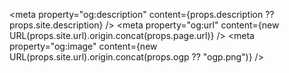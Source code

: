 <meta
  property="og:description"
  content={props.description ?? props.site.description}
/>
<meta property="og:site_name" content={props.site.name} />
<meta property="og:title" content={props.title} />
<meta property="og:type" content="website" />
<meta
  property="og:url"
  content={new URL(props.site.url).origin.concat(props.page.url)}
/>
<meta
  property="og:image"
  content={new URL(props.site.url).origin.concat(props.ogp ?? "ogp.png")}
/>
<meta property="twitter:card" content="summary" />
